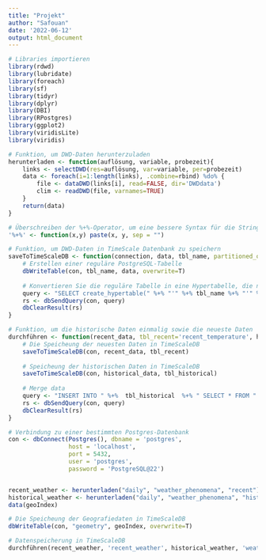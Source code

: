 ```yaml
---
title: "Projekt"
author: "Safouan"
date: '2022-06-12'
output: html_document
---
```


```r
# Libraries importieren
library(rdwd)
library(lubridate)
library(foreach)
library(sf)
library(tidyr)
library(dplyr)
library(DBI)
library(RPostgres)
library(ggplot2)
library(viridisLite)
library(viridis)

# Funktion, um DWD-Daten herunterzuladen
herunterladen <- function(auflösung, variable, probezeit){
    links <- selectDWD(res=auflösung, var=variable, per=probezeit)
    data <- foreach(i=1:length(links), .combine=rbind) %do% {
        file <- dataDWD(links[i], read=FALSE, dir='DWDdata')
        clim <- readDWD(file, varnames=TRUE)
    }    
    return(data)
}

# Überschreiben der %+%-Operator, um eine bessere Syntax für die String-Verkettung zu erhalten
'%+%' <- function(x,y) paste(x, y, sep = "")

# Funktion, um DWD-Daten in TimeScale Datenbank zu speichern
saveToTimeScaleDB <- function(connection, data, tbl_name, partitioned_on='MESS_DATUM') {
    # Erstellen einer reguläre PostgreSQL-Tabelle
    dbWriteTable(con, tbl_name, data, overwrite=T)
    
    # Konvertieren Sie die reguläre Tabelle in eine Hypertabelle, die nach der Spalte MESS_DATUM partitioniert ist und deren Intervall (chunck interval) 1 Monat beträgt
    query <- "SELECT create_hypertable(" %+% "'" %+% tbl_name %+% "'" %+% ',' %+% "'" %+% partitioned_on %+% "'" %+% ',' %+% "migrate_data => true" %+% ',' %+% "chunk_time_interval => INTERVAL '1 month')"
    rs <- dbSendQuery(con, query)
    dbClearResult(rs)
}

# Funktion, um die historische Daten einmalig sowie die neueste Daten 
durchführen <- function(recent_data, tbl_recent='recent_temperature', historical_data, tbl_historical='temperatur'){
    # Die Speicheung der neuesten Daten in TimeScaleDB  
    saveToTimeScaleDB(con, recent_data, tbl_recent)
    
    # Speicheung der historischen Daten in TimeScaleDB
    saveToTimeScaleDB(con, historical_data, tbl_historical)
    
    # Merge data
    query <- "INSERT INTO " %+%  tbl_historical  %+% " SELECT * FROM "  %+% tbl_recent
    rs <- dbSendQuery(con, query)
    dbClearResult(rs)
}

# Verbindung zu einer bestimmten Postgres-Datenbank
con <- dbConnect(Postgres(), dbname = 'postgres', 
                 host = 'localhost',
                 port = 5432,
                 user = 'postgres',
                 password = 'PostgreSQL@22')


recent_weather <- herunterladen("daily", "weather_phenomena", "recent")
historical_weather <- herunterladen("daily", "weather_phenomena", "hist")
data(geoIndex)

# Die Speicheung der Geografiedaten in TimeScaleDB  
dbWriteTable(con, "geometry", geoIndex, overwrite=T)

# Datenspeicherung in TimeScaleDB
durchführen(recent_weather, 'recent_weather', historical_weather, 'weather')




```